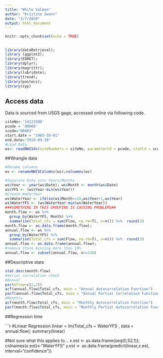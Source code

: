 ```yaml
---
title: "White Salmon"
author: "Kristine Swann"
date: "3/7/2020"
output: html_document
---
```


```r
knitr::opts_chunk$set(echo = TRUE)
```

## 



```r
library(dataRetrieval);
library (ggplot2); 
library(EGRET); 
library(dplyr); 
library(magrittr); 
library(lubridate);
library(trend);
library(pastecs);
library(zyp)

```

## Access data
Data is sourced from USGS gage, accessed online via following code. 

```r
siteNo<-'14123500'
pcode = '00060'
scode="00003"
start.date = "1965-10-01"
end.date="2019-09-30"
#Load Data
ws<- readNWISdv(siteNumbers = siteNo, parameterCd = pcode, statCd = scode, startDate=start.date, endDate=end.date)
```

##Wrangle data

```r
#Rename columns
ws <- renameNWISColumns(ws);colnames(ws)

#Separate Date into Years/Months
ws$Year <- year(ws$Date); ws$Month <- month(ws$Date)
ws$YFS <- (ws$Year-min(ws$Year))
#Create WaterYear
ws$WaterYear <- ifelse(ws$Month>=10,ws$Year+1,ws$Year)
ws$WaterYFS <- (ws$WaterYear-min(ws$WaterYear))
###SOMETHING IN THIS GROUPING IS CAUSING PROBLEMS##
month.flow <- ws %>% 
  group_by(WaterYFS, Month) %>% 
  summarise(Total_cfs = sum(Flow, na.rm=T), n=n()) %>%  round(3)
month.flow <- as.data.frame(month.flow); 
annual.flow <- ws %>%
  group_by(WaterYFS) %>%
  summarise(Total_cfs = sum(Flow, na.rm=T), n=n()) %>%  round(3)
annual.flow <- as.data.frame(annual.flow);  
#remove those missing more than 10%
annual.flow <- subset(annual.flow, n>=330)
```

##Descriptive stats

```r
stat.desc(month.flow)
#Serial correlation check
#Annual
par(mfrow=c(2,2))
acf(annual.flow$Total_cfs, main = "Annual Autocorrelation Function")
pacf(annual.flow$Total_cfs, main = "Annual Partial Correlation Function")
#Monthly
acf(month.flow$Total_cfs, main = "Monthly Autocorrelation Function")
pacf(month.flow$Total_cfs, main = "Monthly Partial Autocorrelation Function")
```

##Regression time

```r
#Linear Regression
linear = lm(Total_cfs ~ WaterYFS , data = annual.flow);  summary(linear)

#Not sure what this applies to...
x.est <- as.data.frame(seq(0,52,1)); colnames(x.est)<-"WaterYFS"
y.est <- as.data.frame(predict(linear,x.est, interval="confidence"))

